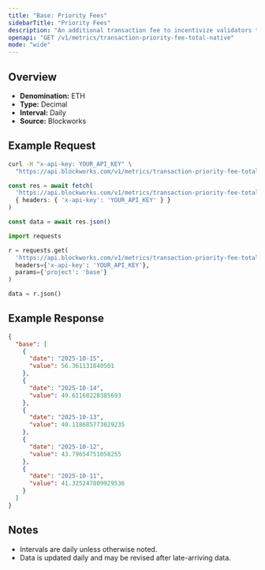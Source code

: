 ```yaml
---
title: "Base: Priority Fees"
sidebarTitle: "Priority Fees"
description: "An additional transaction fee to incentivize validators to prioritize and execute transactions."
openapi: "GET /v1/metrics/transaction-priority-fee-total-native"
mode: "wide"
---
```


## Overview

- **Denomination:** ETH
- **Type:** Decimal
- **Interval:** Daily
- **Source:** Blockworks

## Example Request

<CodeGroup>

```bash cURL
curl -H "x-api-key: YOUR_API_KEY" \
  "https://api.blockworks.com/v1/metrics/transaction-priority-fee-total-native?project=base"
```

```typescript TypeScript
const res = await fetch(
  'https://api.blockworks.com/v1/metrics/transaction-priority-fee-total-native?project=base',
  { headers: { 'x-api-key': 'YOUR_API_KEY' } }
)

const data = await res.json()
```

```python Python
import requests

r = requests.get(
  'https://api.blockworks.com/v1/metrics/transaction-priority-fee-total-native',
  headers={'x-api-key': 'YOUR_API_KEY'},
  params={'project': 'base'}
)

data = r.json()
```

</CodeGroup>

## Example Response

```json
{
  "base": [
    {
      "date": "2025-10-15",
      "value": 56.361131840501
    },
    {
      "date": "2025-10-14",
      "value": 49.61168228385693
    },
    {
      "date": "2025-10-13",
      "value": 40.118685773029235
    },
    {
      "date": "2025-10-12",
      "value": 43.79654751058255
    },
    {
      "date": "2025-10-11",
      "value": 41.325247809929536
    }
  ]
}
```

## Notes
- Intervals are daily unless otherwise noted.
- Data is updated daily and may be revised after late-arriving data.